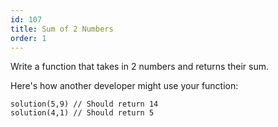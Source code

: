 ```yaml
---
id: 107
title: Sum of 2 Numbers
order: 1
---
```


Write a function that takes in 2 numbers and returns their sum.

Here's how another developer might use your function:

```
solution(5,9) // Should return 14
solution(4,1) // Should return 5
```
